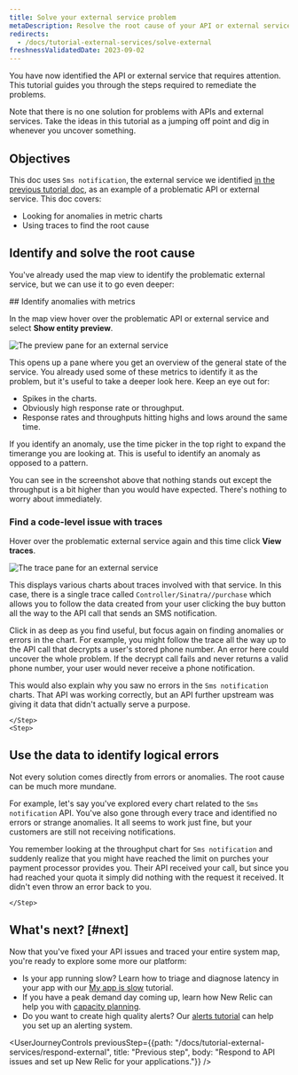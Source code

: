 ```yaml
---
title: Solve your external service problem
metaDescription: Resolve the root cause of your API or external service problems   
redirects:
  - /docs/tutorial-external-services/solve-external
freshnessValidatedDate: 2023-09-02
---
```




You have now identified the API or external service that requires attention. This tutorial guides you through the steps required to remediate the problems. 

Note that there is no one solution for problems with APIs and external services. Take the ideas in this tutorial as a jumping off point and dig in whenever you uncover something.

## Objectives

This doc uses `Sms notification`, the external service we identified [in the previous tutorial doc](docs/tutorial-external-services/respond-external), as an example of a problematic API or external service. This doc covers:

* Looking for anomalies in metric charts
* Using traces to find the root cause

## Identify and solve the root cause

You've already used the map view to identify the problematic external service, but we can use it to go even deeper:

<Steps>
    <Step>
## Identify anomalies with metrics

In the map view hover over the problematic API or external service and select **Show entity preview**. 

<img
    title="The preview pane for an external service"
    alt="The preview pane for an external service"
    src={apmPreview}
    />  


This opens up a pane where you get an overview of the general state of the service. You already used some of these metrics to identify it as the problem, but it's useful to take a deeper look here. Keep an eye out for:

* Spikes in the charts. 
* Obviously high response rate or throughput.
* Response rates and throughputs hitting highs and lows around the same time.

If you identify an anomaly, use the time picker in the top right to expand the timerange you are looking at. This is useful to identify an anomaly as opposed to a pattern.

You can see in the screenshot above that nothing stands out except the throughput is a bit higher than you would have expected. There's nothing to worry about immediately.
    </Step>
    <Step>
### Find a code-level issue with traces         

Hover over the problematic external service again and this time click **View traces**. 

<img
    title="The trace pane for an external service"
    alt="The trace pane for an external service"
    src={apmTrace}
    />  

This displays various charts about traces involved with that service. In this case, there is a single trace called `Controller/Sinatra//purchase` which allows you to follow the data created from your user clicking the buy button all the way to the API call that sends an SMS notification. 

Click in as deep as you find useful, but focus again on finding anomalies or errors in the chart. For example, you might follow the trace all the way up to the API call that decrypts a user's stored phone number. An error here could uncover the whole problem. If the decrypt call fails and never returns a valid phone number, your user would never receive a phone notification. 

This would also explain why you saw no errors in the `Sms notification` charts. That API was working correctly, but an API further upstream was giving it data that didn't actually serve a purpose.

    </Step>
    <Step>
## Use the data to identify logical errors

Not every solution comes directly from errors or anomalies. The root cause can be much more mundane.

For example, let's say you've explored every chart related to the `Sms notification` API. You've also gone through every trace and identified no errors or strange anomalies. It all seems to work just fine, but your customers are still not receiving notifications.

You remember looking at the throughput chart for `Sms notification` and suddenly realize that you might have reached the limit on purches your payment processor provides you. Their API received your call, but since you had reached your quota it simply did nothing with the request it received. It didn't even throw an error back to you.

    </Step>
</Steps>
        

## What's next? [#next]

Now that you've fixed your API issues and traced your entire system map, you're ready to explore some more our platform:

* Is your app running slow? Learn how to triage and diagnose latency in your app with our [My app is slow](docs/tutorial-app-slow/root-causes) tutorial.
* If you have a peak demand day coming up, learn how New Relic can help you with [capacity planning](/docs/tutorial-peak-demand/get-started).
* Do you want to create high quality alerts? Our [alerts tutorial](/docs/tutorial-create-alerts/create-new-relic-alerts/) can help you set up an alerting system.  

<UserJourneyControls
    previousStep={{path: "/docs/tutorial-external-services/respond-external", title: "Previous step", body: "Respond to API issues and set up New Relic for your applications."}}
/>